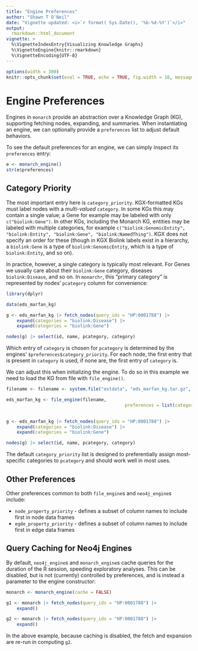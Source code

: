 ```yaml
---
title: "Engine Preferences"
author: "Shawn T O'Neil"
date: "Vignette updated: <i>`r format( Sys.Date(), '%b-%d-%Y')`</i>"
output:
  rmarkdown::html_document
vignette: >
  %\VignetteIndexEntry{Visualizing Knowledge Graphs}
  %\VignetteEngine{knitr::rmarkdown}
  %\VignetteEncoding{UTF-8}
---
```



```r
options(width = 300)
knitr::opts_chunk$set(eval = TRUE, echo = TRUE, fig.width = 10, message = FALSE, warning = FALSE)
```

# Engine Preferences

Engines in `monarch` provide an abstraction over a Knowledge Graph (KG), supporting fetching nodes, expanding,
and summaries. When instantiating an engine, we can optionally provide a `preferences` list to adjust default
behaviors. 

To see the default preferences for an engine, we can simply inspect its `preferences` entry:

```r
e <- monarch_engine()
str(e$preferences)
```

## Category Priority

The most important entry here is `category_priority`. KGX-formatted KGs must label nodes with a *multi-valued* `category`. In some
KGs this may contain a single value; a Gene for example may be labeled with only `c("biolink:Gene")`. In other KGs, including 
the Monarch KG, entities may be labeled with multiple categories, for example `c("biolink:GenomicEntity", "biolink:Entity", "biolink:Gene", "biolink:NamedThing")`. KGX does not specify an order for these (though in KGX Biolink labels exist in a hierarchy, a `biolink:Gene` is a type of `biolink:GenomicEntity`, which is a type of `biolink:Entity`, and so on).

In practice, however, a single category is typically most relevant. For Genes we usually care about their `biolink:Gene` category, diseases `biolink:Disease`, and so on. In `monarchr`, this "primary category" is represented by nodes' `pcategory` column for convenience:

```r
library(dplyr)

data(eds_marfan_kg)

g <- eds_marfan_kg |> fetch_nodes(query_ids = "HP:0001788") |> 
	expand(categories = "biolink:Disease") |>
	expand(categories = "biolink:Gene")

nodes(g) |> select(id, name, pcategory, category)
```

Which entry of `category` is chosen for `pcategory` is determined by the engines' `$preferences$category_priority`. For each node,
the first entry that is present in `category` is used, if none are, the first entry of `category` is. 

We can adjust this when initializing the engine. To do so in this example we need to load the KG from file with `file_engine()`.

```r
filename <- filename <- system.file("extdata", "eds_marfan_kg.tar.gz", package = "monarchr")

eds_marfan_kg <- file_engine(filename, 
								             preferences = list(category_priority = c("biolink:GenomicEntity", 
								             																				 "biolink:DiseaseOrPhenotypicFeature")))

g <- eds_marfan_kg |> fetch_nodes(query_ids = "HP:0001788") |> 
	expand(categories = "biolink:Disease") |>
	expand(categories = "biolink:Gene")

nodes(g) |> select(id, name, pcategory, category)
```

The default `category_priority` list is designed to preferentially assign most-specific categories to `pcategory` and should work well in most uses.

## Other Preferences

Other preferences common to both `file_engine`s and `neo4j_engine`s include:

- `node_property_priority` - defines a subset of column names to include first in node data frames
- `egde_property_priority` - defines a subset of column names to include first in edge data frames

## Query Caching for Neo4j Engines

By default, `neo4j_engine`s and `monarch_engine`s cache queries for the duration of the R session, speeding exploratory
analyses. This can be disabled, but is not (currently) controlled by preferences, and is instead a parameter to the engine
constructor:

```r
monarch <- monarch_engine(cache = FALSE)

g1 <- monarch |> fetch_nodes(query_ids = "HP:0001788") |>
	expand()

g2 <- monarch |> fetch_nodes(query_ids = "HP:0001788") |>
	expand()
```

In the above example, because caching is disabled, the fetch and expansion are re-run in computing `g2`.




